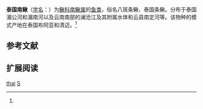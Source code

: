 {{Speciesbox
| name = 泰国南鳅
| status = 
| status_system = 
| image = 
| genus = Schistura
| species = thai
| authority = Fowler, 1934<ref name='id6364'>{{cite web| url =http://www.bioinfo.cn/db05/BjdwSpecies.php?action=view&id=6364| title =泰国南鳅| work =中国动物物种编目数据库| publisher =中国科学院微生物研究所| author =中国科学院动物研究所| accessdate =2009-04-11| deadurl =yes| archiveurl =https://web.archive.org/web/20160305024558/http://www.bioinfo.cn/db05/BjdwSpecies.php?action=view&id=6364| archivedate =2016-03-05}}</ref>
}}

'''泰国南鳅'''（[[学名|学名]]：{{lang|la|''Schistura thai''}}）为[[鳅科|鳅科]][[南鳅属|南鳅属]]的[[鱼类|鱼类]]，俗名八斑条鳅、泰国条鳅。分布于泰国湄公河和湄南河以及云南南部的澜沧江及其附属水体和云县南定河等。该物种的模式产地在泰国布阿亚和清迈。<ref name='id6364'/>

== 参考文献 ==
{{reflist}}

== 扩展阅读 ==
{{refbegin}}
{{wikispecies-inline|Schistura thai|泰国南鳅}}
{{refend}}
{{Taxonbar|from=Q3758637}}

[[Category:南鳅属|thai]]
[[Category:1933年描述的鱼类|S]]


{{鯉形目小作品}}